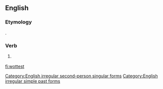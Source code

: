 ==English==

===Etymology===
{{suffix|wot|est}}.

===Verb===
{{head|en|simple past form|cat2=second-person singular forms}}

# {{context|archaic|lang=en}} {{second-person singular past of|wit|lang=en}}

[[Category:English irregular second-person singular forms]]
[[Category:English irregular simple past forms]]

[[fi:wottest]]